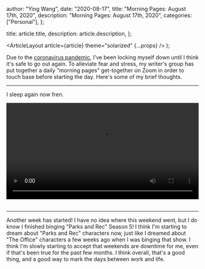 
  author: "Ying Wang",
  date: "2020-08-17",
  title: "Morning Pages: August 17th, 2020",
  description: "Morning Pages: August 17th, 2020",
  categories: ["Personal"],
};

  title: article.title,
  description: article.description,
};

  <ArticleLayout article={article} theme="solarized" {...props} />
);

Due to the [coronavirus
pandemic](https://en.wikipedia.org/wiki/2019-20_coronavirus_pandemic), I've been
locking myself down until I think it's safe to go out again. To alleviate fear
and stress, my writer's group has put together a daily "morning pages"
get-together on Zoom in order to touch base before starting the day. Here's some
of my brief thoughts.

---

I sleep again now fren.

<!-- https://stackoverflow.com/a/26276254 -->

<video style="width: 100%; width: -moz-available; width: -webkit-fill-available; width: fill-available; max-width: 100%;" controls>
    <source src="/video/posts/2020/08/17/morning_pages.mp4" type="video/mp4">
    Your browser does not support HTML5 video.
</video>
<br/>
<br/>

---

Another week has started! I have no idea where this weekend went, but I do know
I finished binging "Parks and Rec" Season 5! I think I'm starting to dream about
"Parks and Rec" characters now, just like I dreamed about "The Office"
characters a few weeks ago when I was binging that show. I think I'm slowly
starting to accept that weekends are downtime for me, even if that's been true
for the past few months. I think overall, that's a good thing, and a good way to
mark the days between work and life.
